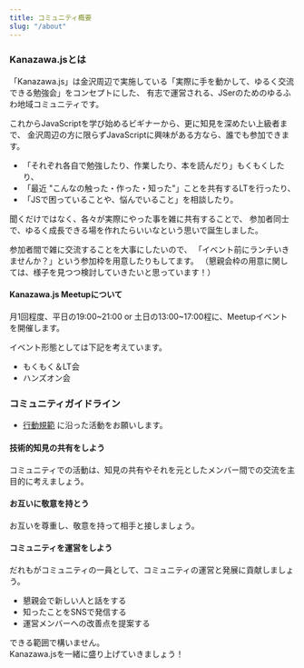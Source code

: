---
title: コミュニティ概要
slug: "/about"
---

### Kanazawa.jsとは

「Kanazawa.js」は金沢周辺で実施している「実際に手を動かして、ゆるく交流できる勉強会」をコンセプトにした、
有志で運営される、JSerのためのゆるふわ地域コミュニティです。

これからJavaScriptを学び始めるビギナーから、更に知見を深めたい上級者まで、
金沢周辺の方に限らずJavaScriptに興味がある方なら、誰でも参加できます。

- 「それぞれ各自で勉強したり、作業したり、本を読んだり」もくもくしたり、
- 「最近 "こんなの触った・作った・知った"」ことを共有するLTを行ったり、
- 「JSで困っていることや、悩んでいること」を相談したり。

聞くだけではなく、各々が実際にやった事を雑に共有することで、
参加者同士で、ゆるく成長できる場を作れたらいいなという思いで誕生しました。

参加者間で雑に交流することを大事にしたいので、
「イベント前にランチいきませんか？」という参加枠を用意したりもしてます。
（懇親会枠の用意に関しては、様子を見つつ検討していきたいと思っています！）

#### Kanazawa.js Meetupについて

月1回程度、平日の19:00~21:00 or 土日の13:00~17:00程に、Meetupイベントを開催します。

イベント形態としては下記を考えています。

- もくもく＆LT会
- ハンズオン会

### コミュニティガイドライン

- [行動規範](https://kanazawajs.now.sh/code-of-conduct) に沿った活動をお願いします。

#### 技術的知見の共有をしよう

コミュニティでの活動は、知見の共有やそれを元としたメンバー間での交流を主目的に考えましょう。

#### お互いに敬意を持とう

お互いを尊重し、敬意を持って相手と接しましょう。

#### コミュニティを運営をしよう

だれもがコミュニティの一員として、コミュニティの運営と発展に貢献しましょう。

- 懇親会で新しい人と話をする
- 知ったことをSNSで発信する
- 運営メンバーへの改善点を提案する

できる範囲で構いません。  
Kanazawa.jsを一緒に盛り上げていきましょう！
